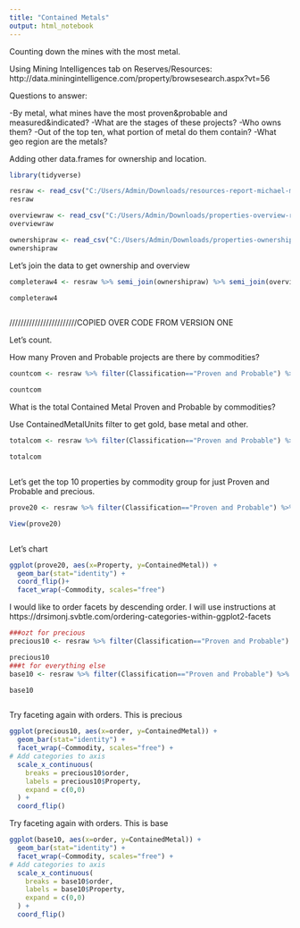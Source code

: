 ```yaml
---
title: "Contained Metals"
output: html_notebook
---
```


Counting down the mines with the most metal. 

Using Mining Intelligences tab on Reserves/Resources: http://data.miningintelligence.com/property/browsesearch.aspx?vt=56

Questions to answer: 

-By metal, what mines have the most proven&probable and measured&indicated? 
-What are the stages of these projects? 
-Who owns them? 
-Out of the top ten, what portion of metal do them contain? 
-What geo region are the metals? 

Adding other data.frames for ownership and location. 



```r

library(tidyverse)

resraw <- read_csv("C:/Users/Admin/Downloads/resources-report-michael-mccrae-20180409110926 contained metals apr 2018 no ampersand.csv")
resraw

overviewraw <- read_csv("C:/Users/Admin/Downloads/properties-overview-report-michael-mccrae-20180409140956 overview property.csv")
overviewraw

ownershipraw <- read_csv("C:/Users/Admin/Downloads/properties-ownership-report-michael-mccrae-20180409141032 ownership.csv")
ownershipraw


```


Let's join the data to get ownership and overview

```r

completeraw4 <- resraw %>% semi_join(ownershipraw) %>% semi_join(overviewraw)

completeraw4



```



















////////////////////////COPIED OVER CODE FROM VERSION ONE


Let's count. 

How many Proven and Probable projects are there by commodities? 


```r

countcom <- resraw %>% filter(Classification=="Proven and Probable") %>% count(Commodity) %>% arrange(desc(n))

countcom


```




What is the total Contained Metal Proven and Probable by commodities? 

Use ContainedMetalUnits filter to get gold, base metal and other. 

```r

totalcom <- resraw %>% filter(Classification=="Proven and Probable") %>% filter(ContainedMetalUnits=="ozt") %>% group_by(Commodity) %>% summarise(TotalCommodity=sum(ContainedMetal)) %>% arrange(desc(TotalCommodity))

totalcom



```



Let's get the top 10 properties by commodity group for just Proven and Probable and precious. 

```r

prove20 <- resraw %>% filter(Classification=="Proven and Probable") %>% filter(ContainedMetalUnits=="ozt") %>% select(Property, Commodity, ContainedMetal) %>% group_by(Commodity) %>% top_n(10, ContainedMetal)

View(prove20)



```

Let's chart


```r

ggplot(prove20, aes(x=Property, y=ContainedMetal)) +
  geom_bar(stat="identity") +
  coord_flip()+
  facet_wrap(~Commodity, scales="free")


```


I would like to order facets by descending order. I will use instructions at https://drsimonj.svbtle.com/ordering-categories-within-ggplot2-facets

```r


###ozt for precious
precious10 <- resraw %>% filter(Classification=="Proven and Probable") %>% filter(ContainedMetalUnits=="ozt") %>% select(Property, Commodity, ContainedMetal)  %>% group_by(Commodity) %>% top_n(10, ContainedMetal) %>% ungroup() %>% arrange(Commodity, ContainedMetal) %>% mutate(order=row_number())

precious10
###t for everything else
base10 <- resraw %>% filter(Classification=="Proven and Probable") %>% filter(ContainedMetalUnits=="t") %>% select(Property, Commodity, ContainedMetal)  %>% group_by(Commodity) %>% top_n(10, ContainedMetal) %>% ungroup() %>% arrange(Commodity, ContainedMetal) %>% mutate(order=row_number())

base10



```


Try faceting again with orders. This is precious 

```r

ggplot(precious10, aes(x=order, y=ContainedMetal)) +
  geom_bar(stat="identity") +
  facet_wrap(~Commodity, scales="free") +
# Add categories to axis
  scale_x_continuous(
    breaks = precious10$order,
    labels = precious10$Property,
    expand = c(0,0)
  ) +
  coord_flip()

```





Try faceting again with orders. This is base 

```r

ggplot(base10, aes(x=order, y=ContainedMetal)) +
  geom_bar(stat="identity") +
  facet_wrap(~Commodity, scales="free") +
# Add categories to axis
  scale_x_continuous(
    breaks = base10$order,
    labels = base10$Property,
    expand = c(0,0)
  ) +
  coord_flip()

```
